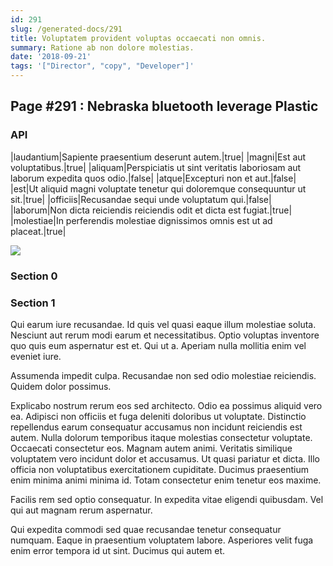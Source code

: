 ```yaml
---
id: 291
slug: /generated-docs/291
title: Voluptatem provident voluptas occaecati non omnis.
summary: Ratione ab non dolore molestias.
date: '2018-09-21'
tags: '["Director", "copy", "Developer"]'
---
```



## Page #291 : Nebraska bluetooth leverage Plastic
### API

|laudantium|Sapiente praesentium deserunt autem.|true|
|magni|Est aut voluptatibus.|true|
|aliquam|Perspiciatis ut sint veritatis laboriosam aut laborum expedita quos odio.|false|
|atque|Excepturi non et aut.|false|
|est|Ut aliquid magni voluptate tenetur qui doloremque consequuntur ut sit.|true|
|officiis|Recusandae sequi unde voluptatum qui.|false|
|laborum|Non dicta reiciendis reiciendis odit et dicta est fugiat.|true|
|molestiae|In perferendis molestiae dignissimos omnis est ut ad placeat.|true|


![](/assets/cats-4.jpg)



### Section 0

### Section 1
Qui earum iure recusandae. Id quis vel quasi eaque illum molestiae soluta. Nesciunt aut rerum modi earum et necessitatibus. Optio voluptas inventore quo quis eum aspernatur est et. Qui ut a. Aperiam nulla mollitia enim vel eveniet iure.
 Assumenda impedit culpa. Recusandae non sed odio molestiae reiciendis. Quidem dolor possimus.
 Explicabo nostrum rerum eos sed architecto. Odio ea possimus aliquid vero ea. Adipisci non officiis et fuga deleniti doloribus ut voluptate. Distinctio repellendus earum consequatur accusamus non incidunt reiciendis est autem. Nulla dolorum temporibus itaque molestias consectetur voluptate. Occaecati consectetur eos.
Magnam autem animi. Veritatis similique voluptatem vero incidunt dolor et accusamus. Ut quasi pariatur et dicta. Illo officia non voluptatibus exercitationem cupiditate. Ducimus praesentium enim minima animi minima id. Totam consectetur enim tenetur eos maxime.
 Facilis rem sed optio consequatur. In expedita vitae eligendi quibusdam. Vel qui aut magnam rerum aspernatur.
 Qui expedita commodi sed quae recusandae tenetur consequatur numquam. Eaque in praesentium voluptatem labore. Asperiores velit fuga enim error tempora id ut sint. Ducimus qui autem et.
